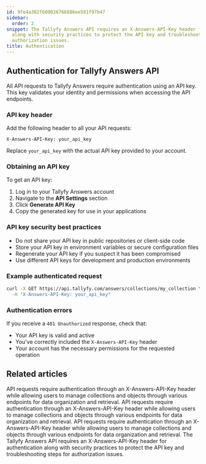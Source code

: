 ```yaml
---
id: 9fe4a302f600026766886ee581f97b47
sidebar:
  order: 2
snippet: The Tallyfy Answers API requires an X-Answers-API-Key header for authentication
  along with security practices to protect the API key and troubleshooting steps for
  authorization issues.
title: Authentication
---
```


## Authentication for Tallyfy Answers API

All API requests to Tallyfy Answers require authentication using an API key. This key validates your identity and permissions when accessing the API endpoints.

### API key header

Add the following header to all your API requests:

```
X-Answers-API-Key: your_api_key
```

Replace `your_api_key` with the actual API key provided to your account.

### Obtaining an API key

To get an API key:

1. Log in to your Tallyfy Answers account
2. Navigate to the **API Settings** section
3. Click **Generate API Key**
4. Copy the generated key for use in your applications

### API key security best practices

- Do not share your API key in public repositories or client-side code
- Store your API key in environment variables or secure configuration files
- Regenerate your API key if you suspect it has been compromised
- Use different API keys for development and production environments

### Example authenticated request

```bash
curl -X GET https://api.tallyfy.com/answers/collections/my_collection \
  -H "X-Answers-API-Key: your_api_key"
```

### Authentication errors

If you receive a `401 Unauthorized` response, check that:
- Your API key is valid and active
- You've correctly included the `X-Answers-API-Key` header
- Your account has the necessary permissions for the requested operation


## Related articles
<CardGrid>
<LinkTitleCard header="<b>Answers > Authentication</b>" href="/products/answers/authentication/" > API requests require authentication through an X-Answers-API-Key header while allowing users to manage collections and objects through various endpoints for data organization and retrieval. </LinkTitleCard>
<LinkTitleCard header="<b>Answers > Authentication</b>" href="/products/answers/authentication/" > API requests require authentication through an X-Answers-API-Key header while allowing users to manage collections and objects through various endpoints for data organization and retrieval. </LinkTitleCard>
<LinkTitleCard header="<b>Answers > Authentication</b>" href="/products/answers/authentication/" > API requests require authentication through an X-Answers-API-Key header while allowing users to manage collections and objects through various endpoints for data organization and retrieval. </LinkTitleCard>
<LinkTitleCard header="<b>Answers > Authentication</b>" href="/products/answers/authentication/" > The Tallyfy Answers API requires an X-Answers-API-Key header for authentication along with security practices to protect the API key and troubleshooting steps for authorization issues. </LinkTitleCard>
</CardGrid>
